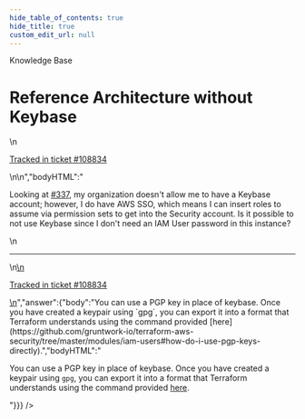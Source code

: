 ```yaml
---
hide_table_of_contents: true
hide_title: true
custom_edit_url: null
---
```



<head>
  <link rel="canonical" href="https://github.com/gruntwork-io/knowledge-base/discussions/485" />
</head>

<CenterLayout>
<span className="searchCategory">Knowledge Base</span>
<h1>Reference Architecture without Keybase</h1>
<GitHub discussion={{"id":"D_kwDOF8slf84AP6Xq","number":485,"author":{"login":"iangrunt"},"title":"Reference Architecture without Keybase","body":"\nLooking at https://github.com/gruntwork-io/knowledge-base/discussions/337, my organization doesn't allow me to have a Keybase account; however, I do have AWS SSO, which means I can insert roles to assume via permission sets to get into the Security account. Is it possible to not use Keybase since I don't need an IAM User password in this instance? \n\n---\n\n<ins datetime=\"2022-06-24T19:56:23Z\">\n  <p><a href=\"https://support.gruntwork.io/hc/requests/108834\">Tracked in ticket #108834</a></p>\n</ins>\n","bodyHTML":"<p dir=\"auto\">Looking at <a class=\"issue-link js-issue-link\" data-error-text=\"Failed to load title\" data-id=\"3989042\" data-permission-text=\"Title is private\" data-url=\"https://github.com/gruntwork-io/knowledge-base/discussions/337\" data-hovercard-type=\"discussion\" data-hovercard-url=\"/gruntwork-io/knowledge-base/discussions/337/hovercard\" href=\"https://github.com/gruntwork-io/knowledge-base/discussions/337\">#337</a>, my organization doesn't allow me to have a Keybase account; however, I do have AWS SSO, which means I can insert roles to assume via permission sets to get into the Security account. Is it possible to not use Keybase since I don't need an IAM User password in this instance?</p>\n<hr>\n<ins datetime=\"2022-06-24T19:56:23Z\">\n  <p dir=\"auto\"><a href=\"https://support.gruntwork.io/hc/requests/108834\" rel=\"nofollow\">Tracked in ticket #108834</a></p>\n</ins>","answer":{"body":"You can use a PGP key in place of keybase. Once you have created a keypair using `gpg`, you can export it into a format that Terraform understands using the command provided [here](https://github.com/gruntwork-io/terraform-aws-security/tree/master/modules/iam-users#how-do-i-use-pgp-keys-directly).","bodyHTML":"<p dir=\"auto\">You can use a PGP key in place of keybase. Once you have created a keypair using <code class=\"notranslate\">gpg</code>, you can export it into a format that Terraform understands using the command provided <a href=\"https://github.com/gruntwork-io/terraform-aws-security/tree/master/modules/iam-users#how-do-i-use-pgp-keys-directly\">here</a>.</p>"}}} />

</CenterLayout>
  

<!-- ##DOCS-SOURCER-START
{
  "sourcePlugin": "github-discussions",
  "hash": "a6d17d6a5f703b7ec7f0e31983b60e71"
}
##DOCS-SOURCER-END -->
